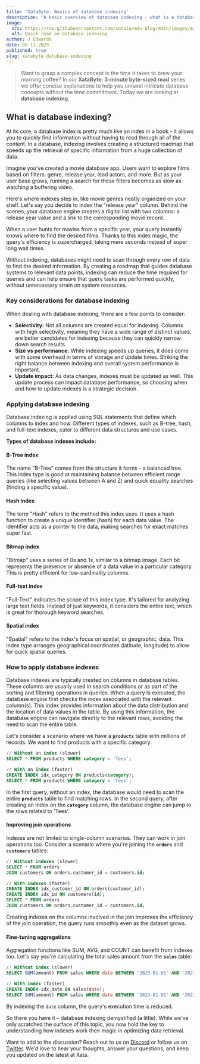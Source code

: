 ```yaml
---
title: 'XataByte: Basics of database indexing'
description: "A basic overview of database indexing - what is a database index and what does it do?"
image: 
  src: https://raw.githubusercontent.com/xataio/mdx-blog/main/images/min-database-indexing.png
  alt: Quick read on database indexing 
author: J Edwards
date: 08-11-2023
published: true
slug: xatabyte-database-indexing
---
```


> Want to grasp a complex concept in the time it takes to brew your morning coffee?  In our **XataByte: 3-minute byte-sized read** series we offer concise explanations to help you unravel intricate database concepts without the time commitment. Today we are looking at **database indexing**.


## What is database indexing?

At its core, a database index is pretty much like an index in a book - it allows you to quickly find information without having to read through all of the content. In a database, indexing involves creating a structured roadmap that speeds up the retrieval of specific information from a huge collection of data.

Imagine you’ve created a movie database app. Users want to explore films based on filters: genre, release year, lead actors, and more. But as your user base grows, running a search for these filters becomes as slow as watching a buffering video.

Here's where indexes step in, like movie genres neatly organized on your shelf. Let's say you decide to index the "release year" column. Behind the scenes, your database engine creates a digital list with two columns: a release year value and a link to the corresponding movie record. 

When a user hunts for movies from a specific year, your query instantly knows where to find the desired films. Thanks to this index magic, the query's efficiency is supercharged, taking mere seconds instead of super long wait times.

Without indexing, databases might need to scan through every row of data to find the desired information. By creating a roadmap that guides database systems to relevant data points, indexing can reduce the time required for queries and can help ensure that query tasks are performed quickly, without unnecessary strain on system resources.


### Key considerations for database indexing

When dealing with database indexing, there are a few points to consider:

- **Selectivity:** Not all columns are created equal for indexing. Columns with high selectivity, meaning they have a wide range of distinct values, are better candidates for indexing because they can quickly narrow down search results.
- **Size vs performance:** While indexing speeds up queries, it does come with some overhead in terms of storage and update times. Striking the right balance between indexing and overall system performance is important.
- **Update impact:** As data changes, indexes must be updated as well. This update process can impact database performance, so choosing when and how to update indexes is a strategic decision.


### Applying database indexing

Database indexing is applied using SQL statements that define which columns to index and how. Different types of indexes, such as B-tree, hash, and full-text indexes, cater to different data structures and use cases.

**Types of database indexes include:**

#### B-Tree index

The name "B-Tree" comes from the structure it forms - a balanced tree. This index type is good at maintaining balance between efficient range queries (like selecting values between A and Z) and quick equality searches (finding a specific value). 

#### Hash index

The term "Hash" refers to the method this index uses. It uses a hash function to create a unique identifier (hash) for each data value. The identifier acts as a pointer to the data, making searches for exact matches super fast.

#### Bitmap index

"Bitmap" uses a series of 0s and 1s, similar to a bitmap image. Each bit represents the presence or absence of a data value in a particular category. This is pretty efficient for low-cardinality columns.

#### Full-text index

"Full-Text" indicates the scope of this index type. It's tailored for analyzing large text fields. Instead of just keywords, it considers the entire text, which is great for thorough keyword searches. 

#### Spatial index

"Spatial" refers to the index's focus on spatial, or geographic, data. This index type arranges geographical coordinates (latitude, longitude) to allow for quick spatial queries. 


### How to apply database indexes

Database indexes are typically created on columns in database tables. These columns are usually used in search conditions or as part of the sorting and filtering operations in queries. When a query is executed, the database engine first checks the index associated with the relevant column(s). This index provides information about the data distribution and the location of data values in the table. By using this information, the database engine can navigate directly to the relevant rows, avoiding the need to scan the entire table.

Let's consider a scenario where we have a **`products`** table with millions of records. We want to find products with a specific category:

```sql
// Without an index (slower)
SELECT * FROM products WHERE category = 'Tees';
```

```sql
// With an index (faster)
CREATE INDEX idx_category ON products(category);
SELECT * FROM products WHERE category = 'Tees';
```

In the first query, without an index, the database would need to scan the entire **`products`** table to find matching rows. In the second query, after creating an index on the **`category`** column, the database engine can jump to the rows related to 'Tees'.

#### Improving join operations

Indexes are not limited to single-column scenarios. They can work in join operations too. Consider a scenario where you're joining the **`orders`** and **`customers`** tables:

```sql
// Without indexes (slower)
SELECT * FROM orders
JOIN customers ON orders.customer_id = customers.id;
```

```sql
// With indexes (faster)
CREATE INDEX idx_customer_id ON orders(customer_id);
CREATE INDEX idx_id ON customers(id);
SELECT * FROM orders
JOIN customers ON orders.customer_id = customers.id;
```

Creating indexes on the columns involved in the join improves the efficiency of the join operation; the query runs smoothly even as the dataset grows.

#### Fine-tuning aggregations

Aggregation functions like SUM, AVG, and COUNT can benefit from indexes too. Let's say you're calculating the total sales amount from the **`sales`** table:

```sql
// Without index (slower)
SELECT SUM(amount) FROM sales WHERE date BETWEEN '2023-01-01' AND '2023-08-30';
```

```sql
// With index (faster)
CREATE INDEX idx_date ON sales(date);
SELECT SUM(amount) FROM sales WHERE date BETWEEN '2023-01-01' AND '2023-08-30';
```

By indexing the `date` column, the query's execution time is reduced.

So there you have it –  database indexing demystified (a little). While we've only scratched the surface of this topic, you now hold the key to understanding how indexes work their magic in optimizing data retrieval.

Want to add to the discussion? Reach out to us on [Discord](https://xata.io/discord) or follow us on [Twitter](https://twitter.com/xata). We'd love to hear your thoughts, answer your questions, and keep you updated on the latest at Xata.

